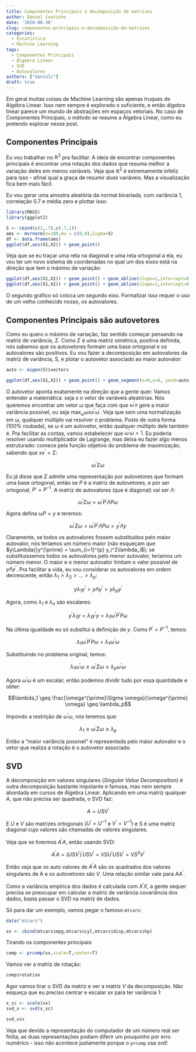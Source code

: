 ```yaml
---
title: Componentes Principais e decomposição de matrizes
author: Daniel Coutinho
date: '2020-08-30'
slug: componentes-principais-e-decomposição-de-matrizes
categories:
  - Estatística
  - Machine Learning
tags:
  - Componentes Principais
  - Álgebra Linear
  - SVD
  - Autovalores
authors: ["danielc"]  
draft: true
---
```


Em geral muitas coisas de Machine Learning são apenas truques de Algébra Linear. Isso nem sempre é explorado o suficiente, e então álgebra linear parece um mundo de abstrações em espaços vetoriais. No caso de Componentes Principais, o método se resume a Álgebra Linear, como eu pretendo explorar nesse post. 

## Componentes Principais

Eu vou trabalhar no $\mathbb{R}^2$ pra facilitar. A ideia de encontrar componentes principais é encontrar uma rotação dos dados que resuma melhor a variação deles em menos variáveis. Veja que $\mathbb{R}^2$ é extremamente infeliz para isso - afinal qual a graça de resumir _duas_ variáveis. Mas a visualização fica bem mais fácil.

Eu vou gerar uma amostra aleatória da normal bivariada, com variância 1, correlação 0.7 e média zero e plottar isso:

```r

library(MASS)
library(ggplot2)

S <- cbind(c(1,.7),c(.7,1))
ams <- mvrnorm(n=100,mu = c(0,0),Sigma=S)
df <- data.frame(ams)
ggplot(df,aes(X1,X2)) + geom_point()

```

Veja que se eu traçar uma reta na diagonal e uma reta ortogonal a ela, eu vou ter um novo sistema de coordenadas no qual um dos eixos está na direção que tem o máximo de variação:

```r

ggplot(df,aes(X1,X2)) + geom_point() + geom_abline(slope=1,intercept=0)
ggplot(df,aes(X1,X2)) + geom_point() + geom_abline(slope=1,intercept=0) + geom_abline(slope=-1,intercept=0)
```

O segundo gráfico só coloca um segundo eixo. Formalizar isso requer o uso de um velho conhecido nosso, os autovalores.

## Componentes Principais são autovetores

Como eu quero o máximo de variação, faz sentido começar pensando na matriz de variância, $\Sigma$. Como $\Sigma$ é uma matriz simétrica, positiva definida, nós sabemos que os autovetores formam uma base ortogonal e os autovalores são positivos. Eu vou fazer a decomposição em autovalores da matriz de variância, S, e plotar o autovetor associado ao maior autovalor:

```r

auto <- eigen(S)$vectors

ggplot(df,aes(X1,X2)) + geom_point() + geom_segment(x=0,y=0, yend=auto[2,1],xend=auto[1,1],arrow=arrow())

```

O autovetor aponta exatamente na direção que a gente quer. Vamos entender a matemática: seja $x$ o vetor de variáveis aleatórias. Nós queremos encontrar um vetor $\omega$ que faça com que $\omega^{\prime}x$ gere a maior variância possível, ou seja $\max_\omega \omega xx^{\prime} \omega^{\prime}$. Veja que sem uma normalização em $\omega$, qualquer múltiplo vai resolver o problema. Posto de outra forma (100% roubada), se $\omega$ é um autovetor, então qualquer múltiplo dele também é. Pra facilitar as contas, vamos estabelecer que $\omega^{\prime}\omega = 1$. Eu poderia resolver usando multiplicador de Lagrange, mas deixa eu fazer algo menos estruturado: comece pela função objetivo do problema de maximização, sabendo que $xx^{\prime} = \Sigma$:

$$\omega^{\prime} \Sigma \omega$$

Eu já disse que $\Sigma$ admite uma representação por autovetores que formam uma base ortogonal, então se $P$ é a matriz de autovetores, e por ser ortogonal, $P' = P^{-1}$. A matriz de autovalores (que é diagonal) vai ser $\Lambda$:

$$\omega^{\prime} \Sigma \omega = \omega^{\prime} P^{\prime}\Lambda{}P \omega$$

Agora defina $\omega{}P = y$ e teremos:

$$\omega^{\prime} \Sigma \omega = \omega^{\prime} P^{\prime}\Lambda{}P \omega = y^{\prime} \Lambda y$$

Claramente, se todos os autovalores fossem substituídos pelo maior autovalor, nós teríamos um número maior (não esqueçam que $y\Lambda{}y^{\prime} = \sum_{i=1}^{p} y_i^2\lambda_i$); se substituíssemos todos os autovalores pelo menor autovalor, teríamos um número menor. O maior e o menor autovalor limitam o valor possível de $y \Lambda y^{\prime}$. Pra facilitar a vida, eu vou considerar os autovalores em ordem decrescente, então $\lambda_1 > \lambda_2 > ... >\lambda_p$:

$$y\lambda_1y^{\prime} > y \Lambda y^{\prime} > y \lambda_p y^{\prime}$$

Agora, como $\lambda_1$ e $\lambda_n$ são escalares:

$$y^{\prime}\lambda_1y = \lambda_1 y^{\prime} y = \lambda_1 \omega^{\prime} P^{\prime} P \omega$$

Na última igualdade eu só substitui a definição de $y$. Como $P^{\prime} = P^{-1}$, temos:

$$\lambda_1 \omega^{\prime} P^{\prime} P \omega = \lambda_1 \omega^{\prime} \omega$$

Substituindo no problema original, temos:

$$\lambda_1 \omega^{\prime} \omega \geq \omega^{\prime} \Sigma \omega \geq \lambda_p \omega^{\prime}\omega$$

Agora $\omega^{\prime}\omega$ é um escalar, então podemos dividir tudo por essa quantidade e obter:

$$\lambda_1 \geq \frac{\omega^{\prime}\Sigma \omega}{\omega^{\prime} \omega} \geq \lambda_p$$

Impondo a restrição de $\omega^{\prime}\omega$, nós teremos que:

$$\lambda_1 \geq \omega^{\prime}\Sigma \omega\geq \lambda_p$$

Então a "maior variância possível" é representada pelo maior autovalor e o vetor que realiza a rotação é o autovetor associado.

## SVD

A decomposição em valores singulares (_Singular Value Decomposition_) é outra decomposição bastante impotante e famosa, mas nem sempre abordada em cursos de Álgebra Linear. Aplicando em uma matriz qualquer $A$, que não precisa ser quadrada, o SVD faz:

$$A = USV^{\prime}$$

E $U$ e $V$ são matrizes ortogonais ($U^{\prime} = U^{-1}$ e $V^{\prime} = V^{-1}$) e S é uma matriz diagonal cujo valores são chamadas de valores singulares. 

Veja que se tivermos $A^{\prime}A$, então usando SVD:

$$A^{\prime}A = (USV^{\prime})^{\prime}USV^{\prime} = VSU^{\prime}USV^{\prime} = VS^2V^{\prime}$$

Então veja que os auto valores de $A^{\prime}A$ são os quadrados dos valores singulares de A e os autovetores são $V$. Uma relação similar vale para $AA^{\prime}$. 

Como a variância empírica dos dados é calculada com $X^{\prime}X$, a gente sequer precisa se preocupar em calcular a matriz de variância covariância dos dados, basta passar o SVD na matriz de dados.

Só para dar um exemplo, vamos pegar o famoso `mtcars`:

```r

data("mtcars")

xx <- cbind(mtcars$mpg,mtcars$cyl,mtcars$disp,mtcars$hp)

```

Tirando os componentes principais:

```r

comp <- prcomp(xx,scale=T,center=T)

```

Vamos ver a matriz de rotação:

```r

comp$rotation
```

Agor vamos tirar o SVD da matriz e ver a matriz $V$ da decomposição. Não esqueça que eu preciso centrar e escalar $xx$ para ter variância 1:

```r
x_sc <- scale(xx)
svd_x <- svd(x_sc)

svd_x$v
```

Veja que devido a representação do computador de um número real ser finita, as duas representações podiam diferir um pouquinho por erro numérico - isso não acontece justamente porque o `prcomp` usa svd!
